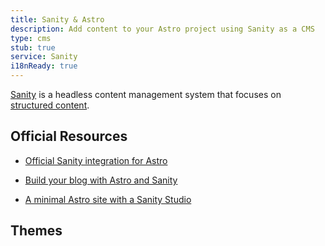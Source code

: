 ```yaml
---
title: Sanity & Astro
description: Add content to your Astro project using Sanity as a CMS
type: cms
stub: true
service: Sanity
i18nReady: true
---
```



[Sanity](http://sanity.io) is a headless content management system that focuses on [structured content](https://www.sanity.io/structured-content-platform).

## Official Resources

- [Official Sanity integration for Astro](https://www.sanity.io/plugins/sanity-astro)

- [Build your blog with Astro and Sanity](https://www.sanity.io/guides/sanity-astro-blog)

- [A minimal Astro site with a Sanity Studio](https://www.sanity.io/templates/astro-sanity-clean)

## Themes

<Grid>
  <Card title="The Balanced Chef" href="https://astro.build/themes/details/the-balanced-chef/" thumbnail="astro-chef-project.png"/>
</Grid>
